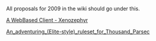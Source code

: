 All proposals for 2009 in the wiki should go under this.

[[GSoC_2009-xenozephyr|A WebBased Client - Xenozephyr]]

[[An_adventuring_(Elite-style)_ruleset_for_Thousand_Parsec]]